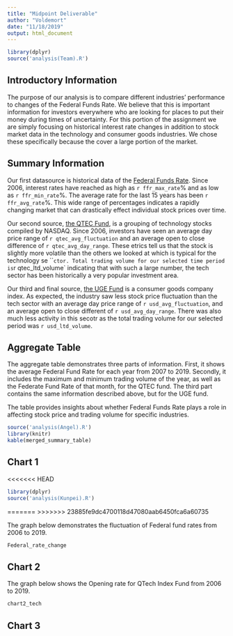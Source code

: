 ```yaml
---
title: "Midpoint Deliverable"
author: "Voldemort"
date: "11/18/2019"
output: html_document
---
```


```r
library(dplyr)
source('analysis(Team).R')
```

## Introductory Information
The purpose of our analysis is to compare different industries' performance to changes of the Federal Funds Rate. We believe that this is important information for investors everywhere who are looking for places to put their money during times of uncertainty. For this portion of the assignment we are simply focusing on historical interest rate changes in addition to stock market data in the technology and consumer goods industries. We chose these specifically because the cover a large portion of the market. 

## Summary Information
Our first datasource is historical data of the [Federal Funds Rate](https://fred.stlouisfed.org/series/FEDFUNDS). Since 2006, interest rates have reached as high as `r ffr_max_rate`% and as low as `r ffr_min_rate`%. The average rate for the last 15 years has been `r ffr_avg_rate`%. This wide range of percentages indicates a rapidly changing market that can drastically effect individual stock prices over time.

Our second source, [the QTEC Fund](https://finance.yahoo.com/quote/QTEC/profile?p=QTEC), is a grouping of technology stocks compiled by NASDAQ. Since 2006, investors have seen an average day price range of `r qtec_avg_fluctuation` and an average open to close difference of `r qtec_avg_day_range`. These etrics tell us that the stock is slightly more volatile than the others we looked at which is typical for the technology se
```ctor. Total trading volume for our selected time period is `r qtec_ltd_volume` indicating that with such a large number, the tech sector has been historically a very popular investment area.

Our third and final source, [the UGE Fund](https://finance.yahoo.com/quote/UGE?p=UGE) is a consumer goods company index. As expected, the industry saw less stock price fluctuation than the tech sector
with an average day price range of `r usd_avg_fluctuation`, and an average open to close different of `r usd_avg_day_range`. There was also much less activity in this secotr as the total trading volume for our selected period was `r usd_ltd_volume`.

## Aggregate Table
The aggregate table demonstrates three parts of information. First, it shows the average Federal Fund Rate for each year from 2007 to 2019. Secondly, it includes the maximum and minimum trading volume of the year, as well as the Federate Fund Rate of that month, for the QTEC fund. The third part contains the same information described above, but for the UGE fund. 

The table provides insights about whether Federal Funds Rate plays a role in affecting stock price and trading volume for specific industries. 

```r
source('analysis(Angel).R')
library(knitr)
kable(merged_summary_table)
```

## Chart 1
<<<<<<< HEAD
```r
library(dplyr)
source('analysis(Kunpei).R')
```
=======
>>>>>>> 23885fe9dc4700118d47080aab6450fca6a60735

The graph below demonstrates the fluctuation of Federal fund rates from 2006 to 2019.

```r
Federal_rate_change
```


## Chart 2
The graph below shows the Opening rate for QTech Index Fund from 2006 to 2019.
```r
chart2_tech
```
## Chart 3